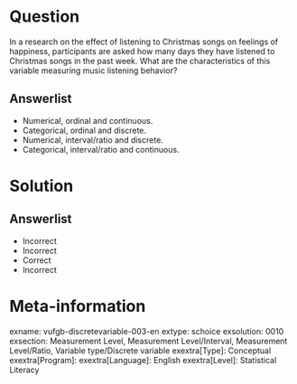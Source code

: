 Question
========
  
In a research on the effect of listening to Christmas songs on feelings of happiness, participants are asked how many days they have listened to Christmas songs in the past week. What are the characteristics of this variable measuring music listening behavior?
  
Answerlist
----------
* Numerical, ordinal and continuous. 
* Categorical, ordinal and discrete. 
* Numerical, interval/ratio and discrete. 
* Categorical, interval/ratio and continuous. 



Solution
========

Answerlist
----------
* Incorrect
* Incorrect
* Correct
* Incorrect

Meta-information
================
exname: vufgb-discretevariable-003-en
extype: schoice
exsolution: 0010
exsection: Measurement Level, Measurement Level/Interval, Measurement Level/Ratio, Variable type/Discrete variable
exextra[Type]: Conceptual
exextra[Program]: 
exextra[Language]: English
exextra[Level]: Statistical Literacy